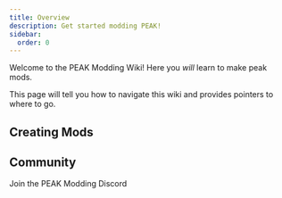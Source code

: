 ```yaml
---
title: Overview
description: Get started modding PEAK!
sidebar:
  order: 0
---
```



Welcome to the PEAK Modding Wiki! Here you *will* learn to make peak mods.

This page will tell you how to navigate this wiki and provides pointers to where to go.

## Creating Mods

<LinkCard
  title="Initial Setup"
  href="/creating-a-mod/initial-setup/"
  description="Set up your development environment so you can start creating mods"
/>

<LinkCard
  title="Creating a Project"
  href="/creating-a-mod/creating-a-project/"
  description="Create a new C# BepInEx 5 project based on a template made for PEAK modding"
/>

<LinkCard
  title="Writing Code"
  href="/creating-a-mod/writing-code"
  description="Write your first lines of code in your new mod project"
/>

## Community

<LinkButton href="https://discord.gg/SAw86z24rB" variant="minimal" icon="external">
  Join the PEAK Modding Discord
</LinkButton>
